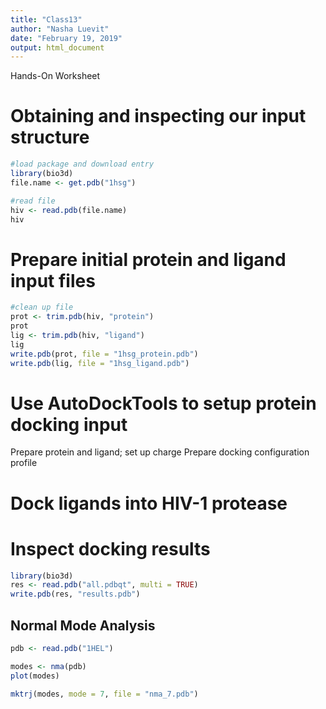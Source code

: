```yaml
---
title: "Class13"
author: "Nasha Luevit"
date: "February 19, 2019"
output: html_document
---
```


Hands-On Worksheet

# Obtaining and inspecting our input structure

```r
#load package and download entry
library(bio3d)
file.name <- get.pdb("1hsg")
```

```r
#read file
hiv <- read.pdb(file.name)
hiv
```

# Prepare initial protein and ligand input files

```r
#clean up file 
prot <- trim.pdb(hiv, "protein")
prot
lig <- trim.pdb(hiv, "ligand") 
lig
write.pdb(prot, file = "1hsg_protein.pdb")
write.pdb(lig, file = "1hsg_ligand.pdb")
```

# Use AutoDockTools to setup protein docking input
Prepare protein and ligand; set up charge
Prepare docking configuration profile 

# Dock ligands into HIV-1 protease

# Inspect docking results 
```r
library(bio3d)
res <- read.pdb("all.pdbqt", multi = TRUE)
write.pdb(res, "results.pdb")
```

## Normal Mode Analysis

```r
pdb <- read.pdb("1HEL")

modes <- nma(pdb)
plot(modes)
```

```r
mktrj(modes, mode = 7, file = "nma_7.pdb")
```






